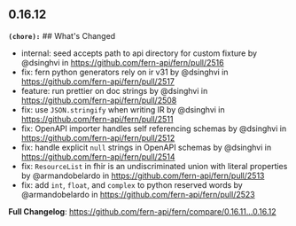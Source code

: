 ## 0.16.12
**`(chore):`** ## What's Changed
* internal: seed accepts path to api directory for custom fixture by @dsinghvi in https://github.com/fern-api/fern/pull/2516
* fix: fern python generators rely on ir v31 by @dsinghvi in https://github.com/fern-api/fern/pull/2517
* feature: run prettier on doc strings by @dsinghvi in https://github.com/fern-api/fern/pull/2508
* fix: use `JSON.stringify` when writing IR by @dsinghvi in https://github.com/fern-api/fern/pull/2511
* fix: OpenAPI importer handles self referencing schemas  by @dsinghvi in https://github.com/fern-api/fern/pull/2512
* fix: handle explicit `null` strings in OpenAPI schemas by @dsinghvi in https://github.com/fern-api/fern/pull/2514
* fix: `ResourceList` in fhir is an undiscriminated union with literal properties by @armandobelardo in https://github.com/fern-api/fern/pull/2513
* fix: add `int`, `float`, and `complex` to python reserved words by @armandobelardo in https://github.com/fern-api/fern/pull/2523


**Full Changelog**: https://github.com/fern-api/fern/compare/0.16.11...0.16.12


